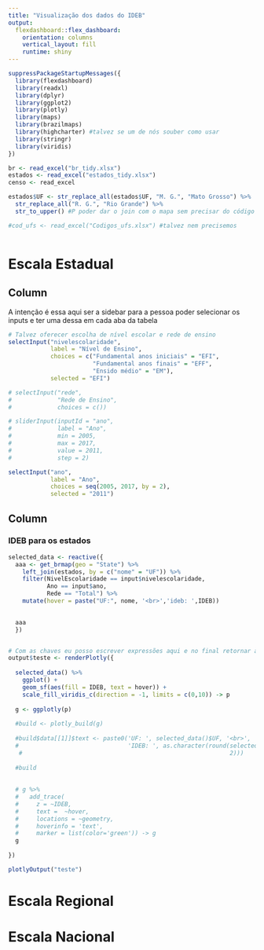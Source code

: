 ---
title: "Visualização dos dados do IDEB"
output: 
  flexdashboard::flex_dashboard:
    orientation: columns
    vertical_layout: fill
    runtime: shiny
---

```{r setup, include=FALSE}
suppressPackageStartupMessages({
  library(flexdashboard)
  library(readxl)
  library(dplyr)
  library(ggplot2)
  library(plotly)
  library(maps)
  library(brazilmaps)
  library(highcharter) #talvez se um de nós souber como usar 
  library(stringr)
  library(viridis)
})

```


```{r global, include = FALSE}
br <- read_excel("br_tidy.xlsx")
estados <- read_excel("estados_tidy.xlsx")
censo <- read_excel

estados$UF <- str_replace_all(estados$UF, "M. G.", "Mato Grosso") %>% 
  str_replace_all("R. G.", "Rio Grande") %>%
  str_to_upper() #P poder dar o join com o mapa sem precisar do código do estado

#cod_ufs <- read_excel("Codigos_ufs.xlsx") #talvez nem precisemos



```

Escala Estadual
=====================================

Column{.sidebar}
-----------------------------------------------------------------------

  A intenção é essa aqui ser a sidebar para a pessoa poder selecionar os inputs e ter uma dessa em cada aba da tabela

```{r}
# Talvez oferecer escolha de nível escolar e rede de ensino
selectInput("nivelescolaridade",
            label = "Nível de Ensino",
            choices = c("Fundamental anos iniciais" = "EFI",
                        "Fundamental anos finais" = "EFF",
                        "Ensido médio" = "EM"),
            selected = "EFI")

# selectInput("rede",
#             "Rede de Ensino",
#             choices = c())

# sliderInput(inputId = "ano",
#             label = "Ano",
#             min = 2005,
#             max = 2017,
#             value = 2011,
#             step = 2)

selectInput("ano",
            label = "Ano",
            choices = seq(2005, 2017, by = 2),
            selected = "2011")


```

Column {data-width=350}
-----------------------------------------------------------------------

### IDEB para os estados

```{r}

selected_data <- reactive({
  aaa <- get_brmap(geo = "State") %>% 
    left_join(estados, by = c("nome" = "UF")) %>%
    filter(NivelEscolaridade == input$nivelescolaridade, 
           Ano == input$ano,
           Rede == "Total") %>%
    mutate(hover = paste("UF:", nome, '<br>','ideb: ',IDEB))

  
  aaa
  })


# Com as chaves eu posso escrever expressões aqui e no final retornar algo
output$teste <- renderPlotly({
  
  selected_data() %>% 
    ggplot() +
    geom_sf(aes(fill = IDEB, text = hover)) +
    scale_fill_viridis_c(direction = -1, limits = c(0,10)) -> p
  
  g <- ggplotly(p)
  
  #build <- plotly_build(g)
  
  #build$data[[1]]$text <- paste0('UF: ', selected_data()$UF, '<br>', 
  #                               'IDEB: ', as.character(round(selected_data()$IDEB,
   #                                                           2))) 
  
  #build
   
  
  # g %>%
  #   add_trace(
  #     z = ~IDEB,
  #     text =  ~hover,
  #     locations = ~geometry,
  #     hoverinfo = 'text',
  #     marker = list(color='green')) -> g
  g
  
})

plotlyOutput("teste")
```




Escala Regional
=====================================




Escala Nacional
=====================================







